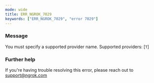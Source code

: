 ```yaml
---
mode: wide
title: ERR_NGROK_7029
keywords: ["ERR_NGROK_7029", "error 7029"]
---
```


### Message

You must specify a supported provider name. Supported providers: [`T`]

### Further help

If you're having trouble resolving this error, please reach out to [support@ngrok.com](mailto:support@ngrok.com?subject=Help%20with%20ERR_NGROK_7029)
